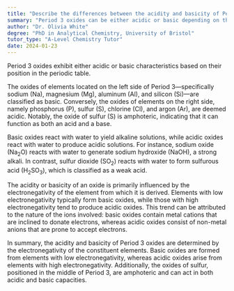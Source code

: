 ```yaml
---
title: "Describe the differences between the acidity and basicity of Period 3 oxides"
summary: "Period 3 oxides can be either acidic or basic depending on their position in the periodic table."
author: "Dr. Olivia White"
degree: "PhD in Analytical Chemistry, University of Bristol"
tutor_type: "A-Level Chemistry Tutor"
date: 2024-01-23
---
```


Period 3 oxides exhibit either acidic or basic characteristics based on their position in the periodic table.

The oxides of elements located on the left side of Period 3—specifically sodium ($\text{Na}$), magnesium ($\text{Mg}$), aluminum ($\text{Al}$), and silicon ($\text{Si}$)—are classified as basic. Conversely, the oxides of elements on the right side, namely phosphorus ($\text{P}$), sulfur ($\text{S}$), chlorine ($\text{Cl}$), and argon ($\text{Ar}$), are deemed acidic. Notably, the oxide of sulfur ($\text{S}$) is amphoteric, indicating that it can function as both an acid and a base.

Basic oxides react with water to yield alkaline solutions, while acidic oxides react with water to produce acidic solutions. For instance, sodium oxide ($\text{Na}_2\text{O}$) reacts with water to generate sodium hydroxide ($\text{NaOH}$), a strong alkali. In contrast, sulfur dioxide ($\text{SO}_2$) reacts with water to form sulfurous acid ($\text{H}_2\text{SO}_3$), which is classified as a weak acid.

The acidity or basicity of an oxide is primarily influenced by the electronegativity of the element from which it is derived. Elements with low electronegativity typically form basic oxides, while those with high electronegativity tend to produce acidic oxides. This trend can be attributed to the nature of the ions involved: basic oxides contain metal cations that are inclined to donate electrons, whereas acidic oxides consist of non-metal anions that are prone to accept electrons.

In summary, the acidity and basicity of Period 3 oxides are determined by the electronegativity of the constituent elements. Basic oxides are formed from elements with low electronegativity, whereas acidic oxides arise from elements with high electronegativity. Additionally, the oxides of sulfur, positioned in the middle of Period 3, are amphoteric and can act in both acidic and basic capacities.
    